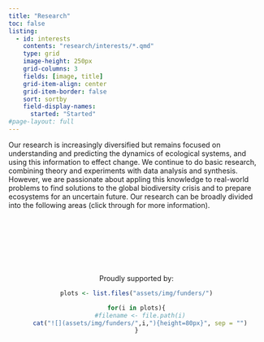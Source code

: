 ```yaml
---
title: "Research"
toc: false
listing:
  - id: interests
    contents: "research/interests/*.qmd"
    type: grid
    image-height: 250px
    grid-columns: 3
    fields: [image, title]
    grid-item-align: center
    grid-item-border: false
    sort: sortby
    field-display-names: 
      started: "Started"
#page-layout: full
---
```


<style>
  .card-img {
 border-radius: 50%;
}
</style>

Our research is increasingly diversified but remains focused on understanding and predicting the dynamics of ecological systems, and using this information to effect change. We continue to do basic research, combining theory and experiments with data analysis and synthesis. However, we are passionate about appling this knowledge to real-world problems to find solutions to the global biodiversity crisis and to prepare ecosystems for an uncertain future. Our research can be broadly divided into the following areas (click through for more information). 

<br><br>




:::{#interests}
:::






<br><br><br>

<center>

Proudly supported by:

```r

plots <- list.files("assets/img/funders/")

for(i in plots){
  #filename <- file.path(i)
  cat("![](assets/img/funders/",i,"){height=80px}", sep = "")
}
```

<br>

</center>
